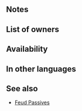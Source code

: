{{Passive
|type=C
|name=Blue Feud
|exclusive=0
|canUseWeapon={{WeaponList|Blue,Green,Colorless}}
|canUseMove={{MoveList|All}}
|properties=random_owner
|1name=Blue Feud 1
|1tagid=SID_青への暗闘1
|1cost=60
|1effect=During combat, disables skills of all blue foes, excluding foe in combat. If in combat against a blue foe, disables skills of all foes, excluding foe in combat.
|1required=-
|1promotionRarity=4
|1promotionTier=1
|2name=Blue Feud 2
|2tagid=SID_青への暗闘2
|2cost=120
|2effect=During combat, disables skills of all blue foes, excluding foe in combat. If in combat against a blue foe, disables skills of all foes, excluding foe in combat, and inflicts Atk/Spd/Def/Res-2 on foe during combat.
|2promotionRarity=5
|2promotionTier=1
|3name=Blue Feud 3
|3tagid=SID_青への暗闘3
|3cost=240
|3effect=During combat, disables skills of all blue foes, excluding foe in combat. If in combat against a blue foe, disables skills of all foes, excluding foe in combat, and inflicts Atk/Spd/Def/Res-4 on foe during combat.
}}
==Notes==
{{TermRefersTo|Blue}}
{{Combat reductions}}
{{CombatEffectNeutralization}}
==List of owners==
{{Skill Hero List}}
==Availability==
{{PassiveFocusList}}
{{PassiveDistributionList}}
{{PassiveCombatManualList}}
==In other languages==
{{OtherLanguages
|japanese=青への暗闘
|german=Blaue Fehde
|spanishEU=Pugna azul
|spanishLA=Pugna azul
|french=Querelle bleue
|italian=Faida blu
|chineseTW=對青的暗鬥
|portuguese=Rixa azul
}}
==See also==
{{See also skills|cond=(Description LIKE '%disables skills of all%excluding%' AND WikiName NOT LIKE '%Feud%') OR Description LIKE '%【Feud】%'|columns=3}}
* [[Skill families#Feud|Feud Passives]]
{{Passives Navbox|C}}